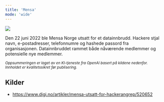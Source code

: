 ```yaml
---
title: 'Mensa'
mode: 'wide'
---
```


<Frame>
<img src="/images/mensa.png" noZoom/>
</Frame>

Den 22 juni 2022 ble Mensa Norge utsatt for et datainnbrudd. Hackere stjal navn, e-postadresser, telefonnumre og hashede passord fra organisasjonen. Datainnbruddet rammet både nåværende medlemmer og potensielle nye medlemmer.

<sup><i>Oppsummeringen er laget av en KI-tjeneste fra OpenAI basert på kildene nedenfor. Innholdet er kvalitetssikret før publisering.</i></sup>

## Kilder
- https://www.digi.no/artikler/mensa-utsatt-for-hackerangrep/520652
